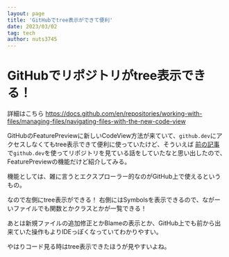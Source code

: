 ```yaml
---
layout: page
title: 'GitHubでtree表示ができて便利'
date: 2023/03/02
tag: tech
author: nuts3745
---
```


# GitHubでリポジトリがtree表示できる！

詳細はこちら https://docs.github.com/en/repositories/working-with-files/managing-files/navigating-files-with-the-new-code-view

GitHubのFeaturePreviewに新しいCodeView方法が来ていて、`github.dev`にアクセスしなくてもtree表示できて便利に使っていたけど、そういえば [前の記事](https://nuts3745.dev/posts/2021-11-08) で`github.dev`を使ってリポジトリを見ている話をしていたなと思い出したので、FeaturePreviewの機能だけど紹介してみる。

機能としては、雑に言うとエクスプローラー的なのがGitHub上で使えるというもの。

なので左側にtree表示ができる！
右側にはSymbolsを表示できるので、ながーいファイルでも関数とかクラスとかが一覧できる！

あとは新規ファイルの追加修正とかBlameの表示とか、GitHub上でも前から出来ていた操作もよりIDEっぽくなっていてわかりやすい。

やはりコード見る時はtree表示できたほうが見やすいよね。